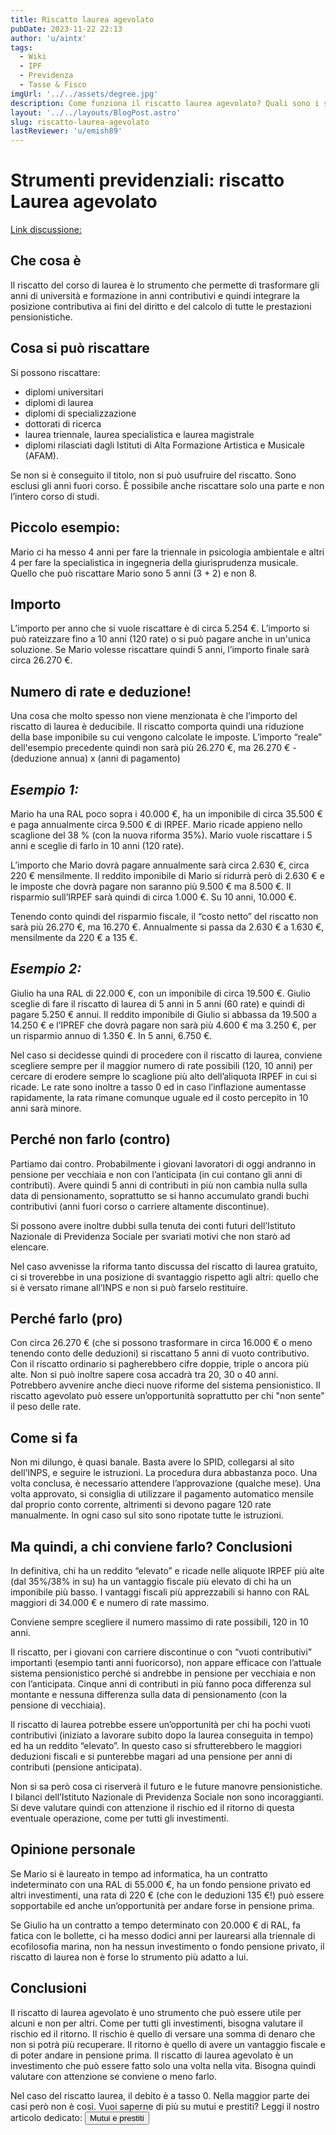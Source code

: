 ```yaml
---
title: Riscatto laurea agevolato
pubDate: 2023-11-22 22:13
author: 'u/aintx'
tags:
  - Wiki
  - IPF
  - Previdenza
  - Tasse & Fisco
imgUrl: '../../assets/degree.jpg'
description: Come funziona il riscatto laurea agevolato? Quali sono i suoi pro e i suoi contro? La risposta a questa ed altre domande la trovate in questo articolo.
layout: '../../layouts/BlogPost.astro'
slug: riscatto-laurea-agevolato
lastReviewer: 'u/emish89'
---
```


# **Strumenti previdenziali: riscatto Laurea agevolato**

[Link discussione:](https://www.reddit.com/r/ItaliaPersonalFinance/comments/s1dbr9/guida_al_riscatto_di_laurea_agevolato/)

## **Che cosa è**

Il riscatto del corso di laurea è lo strumento che permette di trasformare gli anni di università e formazione in anni contributivi e quindi integrare la posizione contributiva ai fini del diritto e del calcolo di tutte le prestazioni pensionistiche.

## **Cosa si può riscattare**

Si possono riscattare:

- diplomi universitari
- diplomi di laurea
- diplomi di specializzazione
- dottorati di ricerca
- laurea triennale, laurea specialistica e laurea magistrale
- diplomi rilasciati dagli Istituti di Alta Formazione Artistica e Musicale (AFAM).

Se non si è conseguito il titolo, non si può usufruire del riscatto. Sono esclusi gli anni fuori corso. È possibile anche riscattare solo una parte e non l’intero corso di studi.

## **Piccolo esempio:**

Mario ci ha messo 4 anni per fare la triennale in psicologia ambientale e altri 4 per fare la specialistica in ingegneria della giurisprudenza musicale. Quello che può riscattare Mario sono 5 anni (3 + 2) e non 8.

## **Importo**

L’importo per anno che si vuole riscattare è di circa 5.254 €. L’importo si può rateizzare fino a 10 anni (120 rate) o si può pagare anche in un'unica soluzione. Se Mario volesse riscattare quindi 5 anni, l’importo finale sarà circa 26.270 €.

## **Numero di rate e deduzione!**

Una cosa che molto spesso non viene menzionata è che l’importo del riscatto di laurea è deducibile. Il riscatto comporta quindi una riduzione della base imponibile su cui vengono calcolate le imposte. L’importo “reale” dell'esempio precedente quindi non sarà più 26.270 €, ma 26.270 € - (deduzione annua) x (anni di pagamento)

## **_Esempio 1:_**

Mario ha una RAL poco sopra i 40.000 €, ha un imponibile di circa 35.500 € e paga annualmente circa 9.500 € di IRPEF. Mario ricade appieno nello scaglione del 38 % (con la nuova riforma 35%). Mario vuole riscattare i 5 anni e sceglie di farlo in 10 anni (120 rate).

L’importo che Mario dovrà pagare annualmente sarà circa 2.630 €, circa 220 € mensilmente. Il reddito imponibile di Mario si ridurrà però di 2.630 € e le imposte che dovrà pagare non saranno più 9.500 € ma 8.500 €. Il risparmio sull’IRPEF sarà quindi di circa 1.000 €. Su 10 anni, 10.000 €.

Tenendo conto quindi del risparmio fiscale, il “costo netto” del riscatto non sarà più 26.270 €, ma 16.270 €. Annualmente si passa da 2.630 € a 1.630 €, mensilmente da 220 € a 135 €.

## **_Esempio 2:_**

Giulio ha una RAL di 22.000 €, con un imponibile di circa 19.500 €. Giulio sceglie di fare il riscatto di laurea di 5 anni in 5 anni (60 rate) e quindi di pagare 5.250 € annui. Il reddito imponibile di Giulio si abbassa da 19.500 a 14.250 € e l’IPREF che dovrà pagare non sarà più 4.600 € ma 3.250 €, per un risparmio annuo di 1.350 €. In 5 anni, 6.750 €.

Nel caso si decidesse quindi di procedere con il riscatto di laurea, conviene scegliere sempre per il maggior numero di rate possibili (120, 10 anni) per cercare di erodere sempre lo scaglione più alto dell’aliquota IRPEF in cui si ricade. Le rate sono inoltre a tasso 0 ed in caso l’inflazione aumentasse rapidamente, la rata rimane comunque uguale ed il costo percepito in 10 anni sarà minore.

## **Perché non farlo (contro)**

Partiamo dai contro. Probabilmente i giovani lavoratori di oggi andranno in pensione per vecchiaia e non con l’anticipata (in cui contano gli anni di contributi). Avere quindi 5 anni di contributi in più non cambia nulla sulla data di pensionamento, soprattutto se si hanno accumulato grandi buchi contributivi (anni fuori corso o carriere altamente discontinue).

Si possono avere inoltre dubbi sulla tenuta dei conti futuri dell’Istituto Nazionale di Previdenza Sociale per svariati motivi che non starò ad elencare.

Nel caso avvenisse la riforma tanto discussa del riscatto di laurea gratuito, ci si troverebbe in una posizione di svantaggio rispetto agli altri: quello che si è versato rimane all’INPS e non si può farselo restituire.

## **Perché farlo (pro)**

Con circa 26.270 € (che si possono trasformare in circa 16.000 € o meno tenendo conto delle deduzioni) si riscattano 5 anni di vuoto contributivo. Con il riscatto ordinario si pagherebbero cifre doppie, triple o ancora più alte. Non si può inoltre sapere cosa accadrà tra 20, 30 o 40 anni. Potrebbero avvenire anche dieci nuove riforme del sistema pensionistico. Il riscatto agevolato può essere un’opportunità soprattutto per chi "non sente" il peso delle rate.

## **Come si fa**

Non mi dilungo, è quasi banale. Basta avere lo SPID, collegarsi al sito dell’INPS, e seguire le istruzioni. La procedura dura abbastanza poco. Una volta conclusa, è necessario attendere l’approvazione (qualche mese). Una volta approvato, si consiglia di utilizzare il pagamento automatico mensile dal proprio conto corrente, altrimenti si devono pagare 120 rate manualmente. In ogni caso sul sito sono ripotate tutte le istruzioni.

## **Ma quindi, a chi conviene farlo? Conclusioni**

In definitiva, chi ha un reddito “elevato” e ricade nelle aliquote IRPEF più alte (dal 35%/38% in su) ha un vantaggio fiscale più elevato di chi ha un imponibile più basso. I vantaggi fiscali più apprezzabili si hanno con RAL maggiori di 34.000 € e numero di rate massimo.

Conviene sempre scegliere il numero massimo di rate possibili, 120 in 10 anni.

Il riscatto, per i giovani con carriere discontinue o con “vuoti contributivi” importanti (esempio tanti anni fuoricorso), non appare efficace con l’attuale sistema pensionistico perché si andrebbe in pensione per vecchiaia e non con l’anticipata. Cinque anni di contributi in più fanno poca differenza sul montante e nessuna differenza sulla data di pensionamento (con la pensione di vecchiaia).

Il riscatto di laurea potrebbe essere un’opportunità per chi ha pochi vuoti contributivi (iniziato a lavorare subito dopo la laurea conseguita in tempo) ed ha un reddito “elevato”. In questo caso si sfrutterebbero le maggiori deduzioni fiscali e si punterebbe magari ad una pensione per anni di contributi (pensione anticipata).

Non si sa però cosa ci riserverà il futuro e le future manovre pensionistiche. I bilanci dell’Istituto Nazionale di Previdenza Sociale non sono incoraggianti. Si deve valutare quindi con attenzione il rischio ed il ritorno di questa eventuale operazione, come per tutti gli investimenti.

## **Opinione personale**

Se Mario si è laureato in tempo ad informatica, ha un contratto indeterminato con una RAL di 55.000 €, ha un fondo pensione privato ed altri investimenti, una rata di 220 € (che con le deduzioni 135 €!) può essere sopportabile ed anche un’opportunità per andare forse in pensione prima.

Se Giulio ha un contratto a tempo determinato con 20.000 € di RAL, fa fatica con le bollette, ci ha messo dodici anni per laurearsi alla triennale di ecofilosofia marina, non ha nessun investimento o fondo pensione privato, il riscatto di laurea non è forse lo strumento più adatto a lui.

## Conclusioni

Il riscatto di laurea agevolato è uno strumento che può essere utile per alcuni e non per altri. 
Come per tutti gli investimenti, bisogna valutare il rischio ed il ritorno. 
Il rischio è quello di versare una somma di denaro che non si potrà più recuperare. 
Il ritorno è quello di avere un vantaggio fiscale e di poter andare in pensione prima. 
Il riscatto di laurea agevolato è un investimento che può essere fatto solo una volta nella vita. 
Bisogna quindi valutare con attenzione se conviene o meno farlo.


Nel caso del riscatto laurea, il debito è a tasso 0. Nella maggior parte dei casi però non è così.
Vuoi saperne di più su mutui e prestiti? Leggi il nostro articolo dedicato:
    <a href='/blog/mutui-prestiti'>
          <button className='brutal-btn p-4 sanchez' name='button'>
              <span>Mutui e prestiti</span>
              </button>
          </a>